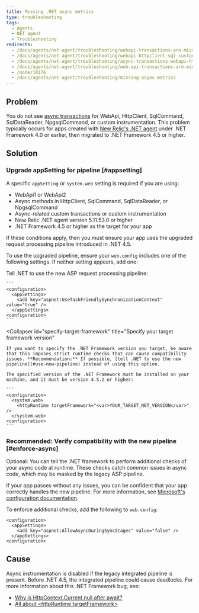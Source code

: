 ```yaml
---
title: Missing .NET async metrics
type: troubleshooting
tags:
  - Agents
  - NET agent
  - Troubleshooting
redirects:
  - /docs/agents/net-agent/troubleshooting/webapi-transactions-are-missing
  - /docs/agents/net-agent/troubleshooting/webapi-httpclient-sql-custom-async-transactions-are-missing
  - /docs/agents/net-agent/troubleshooting/async-transactions-webapi-httpclient-sqlcommand-sqldatareader-npgsqlcommand-or-custom
  - /docs/agents/net-agent/troubleshooting/web-api-transactions-are-missing
  - /node/10176
  - /docs/agents/net-agent/troubleshooting/missing-async-metrics
---
```


## Problem

You do not see [async transactions](/docs/agents/net-agent/additional-installation/async-support-net) for WebApi, HttpClient, SqlCommand, SqlDataReader, NpgsqlCommand, or custom instrumentation. This problem typically occurs for apps created with [New Relic's .NET agent](/docs/agents/net-agent/getting-started/compatibility-requirements-net-framework-agent#net-version) under .NET Framework 4.0 or earlier, then migrated to .NET Framework 4.5 or higher.

## Solution

### Upgrade appSetting for pipeline [#appsetting]

A specific `appSetting` or `system.web` setting is required if you are using:

* WebApi1 or WebApi2
* Async methods in HttpClient, SqlCommand, SqlDataReader, or NpgsqlCommand
* Async-related custom transactions or custom instrumentation
* New Relic .NET agent version 5.11.53.0 or higher
* .NET Framework 4.5 or higher as the target for your app

If these conditions apply, then you must ensure your app uses the upgraded request processing pipeline introduced in .NET 4.5.

To use the upgraded pipeline, ensure your `web.config` includes one of the following settings. If neither setting appears, add one:

<CollapserGroup>
  <Collapser
    id="use-new-pipeline"
    title="Recommended: Tell .NET to use the new pipeline"
  >
    Tell .NET to use the new ASP request processing pipeline:

    ```
    <configuration>
      <appSettings>
        <add key="aspnet:UseTaskFriendlySynchronizationContext" value="true" />
      </appSettings>
    <configuration>
    ```
  </Collapser>

  <Collapser
    id="specify-target-framework"
    title="Specify your target framework version"
  >
    If you want to specify the .NET Framework version you target, be aware that this imposes strict runtime checks that can cause compatibility issues. **Recommendation:** If possible, [tell .NET to use the new pipeline](#use-new-pipeline) instead of using this option.

    The specified version of the .NET Framework must be installed on your machine, and it must be version 4.5.2 or higher:

    ```
    <configuration>
      <system.web>
        <httpRuntime targetFramework="<var>YOUR_TARGET_NET_VERSION</var>" /> 
      </system.web>
    <configuration>
    ```
  </Collapser>
</CollapserGroup>

### Recommended: Verify compatibility with the new pipeline [#enforce-async]

Optional: You can tell the .NET framework to perform additional checks of your async code at runtime. These checks catch common issues in async code, which may be masked by the legacy ASP pipeline.

If your app passes without any issues, you can be confident that your app correctly handles the new pipeline. For more information, see [Microsoft's configuration documentation](https://msdn.microsoft.com/en-us/library/hh975440%28v=vs.120%29.aspx?f=255&MSPPError=-2147217396).

To enforce additional checks, add the following to `web.config`:

```
<configuration>
  <appSettings>
    <add key="aspnet:AllowAsyncDuringSyncStages" value="false" />
  </appSettings>
<configuration>
```

## Cause

Async instrumentation is disabled if the legacy integrated pipeline is present. Before .NET 4.5, the integrated pipeline could cause deadlocks. For more information about this .NET Framework bug, see:

* [Why is HttpContext.Current null after await?](http://stackoverflow.com/questions/18383923/why-is-httpcontext-current-null-after-await)
* [All about &lt;httpRuntime targetFramework>](http://blogs.msdn.com/b/webdev/archive/2012/11/19/all-about-httpruntime-targetframework.aspx)
